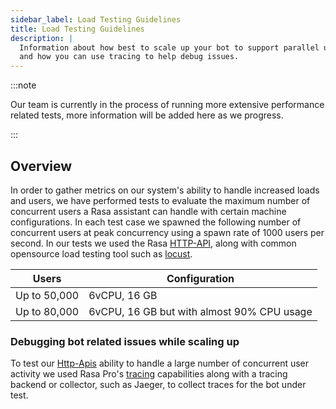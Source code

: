 ```yaml
---
sidebar_label: Load Testing Guidelines
title: Load Testing Guidelines
description: |
  Information about how best to scale up your bot to support parallel user activity
  and how you can use tracing to help debug issues.
---
```


:::note

Our team is currently in the process of running more extensive performance related tests, more information will be added here as we progress.

:::

## Overview

In order to gather metrics on our system's ability to handle increased loads and users, we have performed tests to evaluate the maximum number of concurrent users a Rasa assistant can handle with certain machine configurations.
In each test case we spawned the following number of concurrent users at peak concurrency using a spawn rate of 1000 users per second. In our tests we used the Rasa [HTTP-API](https://rasa.com/docs/rasa/pages/http-api),
along with common opensource load testing tool such as [locust](https://locust.io/).

|        Users             |               Configuration                        |
|--------------------------|----------------------------------------------------|
| Up to 50,000             |         6vCPU, 16 GB                               |
| Up to 80,000             |         6vCPU, 16 GB but with almost 90% CPU usage |


### Debugging bot related issues while scaling up

To test our [Http-Apis](https://rasa.com/docs/rasa/pages/http-api) ability to handle a large number of concurrent user activity we used Rasa Pro's [tracing](./tracing.mdx) capabilities
along with a tracing backend or collector, such as Jaeger, to collect traces for the bot under test.

